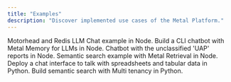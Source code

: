 ```yaml
---
title: "Examples"
description: "Discover implemented use cases of the Metal Platform."
---
```


<CardGroup>

  <Card title="Chat App with Memory" icon="memory" href="https://github.com/getmetal/motorhead-redis-example">
    Motorhead and Redis LLM Chat example in Node.
  </Card>

  <Card title="Command Line Chatbot" icon="messages" href="https://github.com/getmetal/Metal/tree/main/examples/02-motorhead-cli-chatgpt">
    Build a CLI chatbot with Metal Memory for LLMs in Node.
  </Card>

   <Card title="'UFO' Chatbot" icon="ufo-beam" href="https://github.com/getmetal/Metal/tree/ufo-example/examples/05-ufo-chatbot-nodejs">
    Chatbot with the unclassified 'UAP' reports in Node.
  </Card>

  <Card title="Hello World Search" icon="magnifying-glass"  href="https://replit.com/@getmetal/Metal-Simple-Search-node">
    Semantic search example with Metal Retrieval in Node.
  </Card>

  <Card title="Financial Chatbot" icon="file-spreadsheet" href="https://github.com/getmetal/Metal/blob/main/examples/04-financial-chatbot/financial_chatbot.ipynb">
    Deploy a chat interface to talk with spreadsheets and tabular data in Python.
  </Card>

  <Card title="Multi Tenant Search" icon="people-roof" href="https://github.com/getmetal/Metal/blob/main/examples/03-multitenancy/multitenancy_search.ipynb">
    Build semantic search with Multi tenancy in Python.
  </Card>



</CardGroup>
